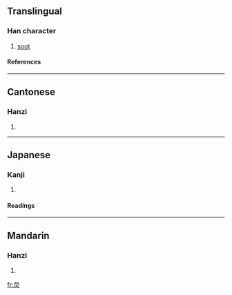 ==Translingual==
===Han character===
{{Han char|rn=86|rad=火|as=05|sn=9|four=2380<sub>9</sub>|canj=戈口火 (IRF)}}
# [[soot]]
====References====
{{Han ref|kx=0668.280|dkj=18957|dj=1078.040|hdz=32198.040|uh=70B1|ud=28849|bh=CFB1|bd=53169}}

----
==Cantonese==
===Hanzi===
{{yue-hanzi|jyut=|y=toi4}}
# {{defn|Cantonese}}

----
==Japanese==
===Kanji===
{{ja-kanji|grade=|rs=火05}}
# {{defn|Japanese}} 
====Readings====
{{ja-readings|on=[[たい]] (tai), [[だい]] (dai)|kun=[[すす]] (susu)}}

----
==Mandarin==
===Hanzi===
{{cmn-hanzi|pin=[[tái]] (tai2), [[zhá]] (zha2)|wg=t'ai<sup>2</sup>, cha<sup>2</sup>}}
# {{defn|Mandarin}}

[[fr:炱]]